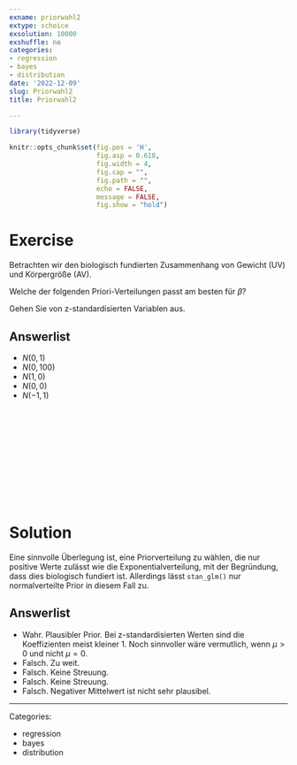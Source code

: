 ```yaml
---
exname: priorwahl2
extype: schoice
exsolution: 10000
exshuffle: no
categories:
- regression
- bayes
- distribution
date: '2022-12-09'
slug: Priorwahl2
title: Priorwahl2

---
```





```r
library(tidyverse)

```


```r
knitr::opts_chunk$set(fig.pos = 'H',
                      fig.asp = 0.618,
                      fig.width = 4,
                      fig.cap = "", 
                      fig.path = "",
                      echo = FALSE,
                      message = FALSE,
                      fig.show = "hold")
```






# Exercise

Betrachten wir den biologisch fundierten Zusammenhang von Gewicht (UV) und Körpergröße (AV).

Welche der folgenden Priori-Verteilungen passt am besten für $\beta$?

Gehen Sie von z-standardisierten Variablen aus.


Answerlist
----------
* $N(0,1)$
* $N(0,100)$
* $N(1,0)$
* $N(0,0)$
* $N(-1,1)$




</br>
</br>
</br>
</br>
</br>
</br>
</br>
</br>
</br>
</br>

# Solution

Eine  sinnvolle Überlegung ist, 
eine Priorverteilung zu wählen, die nur positive Werte zulässt wie die Exponentialverteilung, 
mit der Begründung, dass dies biologisch fundiert ist.
Allerdings lässt `stan_glm()` nur normalverteilte Prior in diesem Fall zu.


Answerlist
----------

* Wahr. Plausibler Prior. Bei z-standardisierten Werten sind die Koeffizienten meist kleiner 1. Noch sinnvoller wäre vermutlich, wenn $\mu > 0$ und nicht $\mu=0$. 
* Falsch. Zu weit.
* Falsch. Keine Streuung.
* Falsch. Keine Streuung.
* Falsch. Negativer Mittelwert ist nicht sehr plausibel.





---

Categories: 

- regression
- bayes
- distribution

